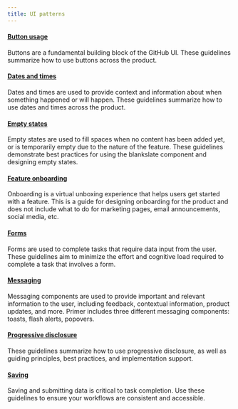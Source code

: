 ```yaml
---
title: UI patterns
---
```


#### [Button usage](/ui-patterns/button-usage)

Buttons are a fundamental building block of the GitHub UI. These guidelines summarize how to use buttons across the product.

#### [Dates and times](/ui-patterns/dates-and-times)

Dates and times are used to provide context and information about when something happened or will happen. These guidelines summarize how to use dates and times across the product.

#### [Empty states](/ui-patterns/empty-states)

Empty states are used to fill spaces when no content has been added yet, or is temporarily empty due to the nature of the feature. These guidelines demonstrate best practices for using the blankslate component and designing empty states.

#### [Feature onboarding](/ui-patterns/feature-onboarding)

Onboarding is a virtual unboxing experience that helps users get started with a feature. This is a guide for designing onboarding for the product and does not include what to do for marketing pages, email announcements, social media, etc.

#### [Forms](/ui-patterns/forms)

Forms are used to complete tasks that require data input from the user. These guidelines aim to minimize the effort and cognitive load required to complete a task that involves a form.

#### [Messaging](/ui-patterns/messaging)

Messaging components are used to provide important and relevant information to the user, including feedback, contextual information, product updates, and more. Primer includes three different messaging components: toasts, flash alerts, popovers.

#### [Progressive disclosure](/ui-patterns/progressive-disclosure)

These guidelines summarize how to use progressive disclosure, as well as guiding principles, best practices, and implementation support.

#### [Saving](/ui-patterns/saving)

Saving and submitting data is critical to task completion. Use these guidelines to ensure your workflows are
consistent and accessible.
